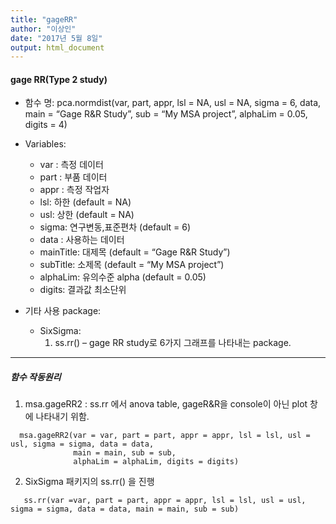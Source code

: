 ---
title: "gageRR"
author: "이상인"
date: "2017년 5월 8일"
output: html_document
---

#### **gage RR(Type 2 study)**

  * 함수 명: pca.normdist(var, part, appr, lsl = NA, usl = NA, sigma = 6, data,
                       main = "Gage R&R Study", sub = "My MSA project",
                       alphaLim = 0.05, digits = 4)


  * Variables:  
      - var : 측정 데이터
      -	part : 부품 데이터
      - appr : 측정 작업자 
      -	lsl: 하한 (default = NA)
      -	usl: 상한 (default = NA)
      -	sigma: 연구변동,표준편차 (default = 6)
      - data : 사용하는 데이터
      -	mainTitle: 대제목 (default = “Gage R&R Study”)
      -	subTitle: 소제목 (default = “My MSA project”)
      - alphaLim: 유의수준 alpha (default = 0.05)
      - digits: 결과값 최소단위
  
  * 기타 사용 package:
    -	SixSigma: 
        1. ss.rr() – gage RR study로 6가지 그래프를 나타내는 package.  

***

##### **함수 작동원리**  
  
1. msa.gageRR2 : ss.rr 에서 anova table, gageR&R을 console이 아닌 plot 창에 나타내기 위함.

```
  msa.gageRR2(var = var, part = part, appr = appr, lsl = lsl, usl = usl, sigma = sigma, data = data,
              main = main, sub = sub,
              alphaLim = alphaLim, digits = digits)

```
2. SixSigma 패키지의 ss.rr() 을 진행  

```
   ss.rr(var =var, part = part, appr = appr, lsl = lsl, usl = usl, sigma = sigma, data = data, main = main, sub = sub)

```
